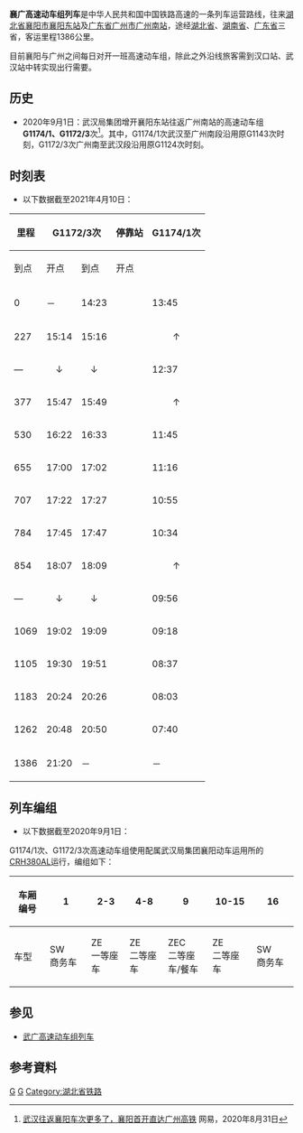 {{Infobox CHNTrain
| 国铁列车     = 渝深高速动车组
| name_bgcolor = blue
| Photo = 
| Photoname = 
| 开行      = 2020年9月1日 
| 铁路局    = [[武汉局集团|武汉局集团]]
| 客运段    = 襄阳客运段
| 等级      = [[高速动车组列车|高速动车组列车]]
| 目前车次   = G1174/1次、G1172/3次
| 运行区间   = [[襄阳东站|襄阳东站]] ↔ [[广州南站|广州南站]]
| 途径线路   = [[汉十高速铁路|汉十高速铁路]]、[[武孝城际铁路|武孝城际铁路]]、[[沪汉蓉快速客运通道|沪汉蓉快速客运通道]]、[[京广高速铁路|京广高速铁路]]
| 发车时间   = 襄阳东站：07:10(G1174/1次) <br />广州南站：14:23(G1172/3次)
| 终到时间   = 襄阳东站：21:19(G1172/3次) <br />广州南站：13:45(G1174/1次)
| 全程时间   = 6小时35分(G1174/1次)/<br />6小时56分(G1172/3次)
| 停靠 = [[随州南站|随州南站]]、[[云梦东站|云梦东站]]、[[汉口站|汉口站]]、<br />[[武汉站|武汉站]]、[[汨罗东站|汨罗东站]]、[[长沙南站|长沙南站]]、<br />[[株洲西站|株洲西站]]、[[衡阳东站|衡阳东站]]
| 车体  = [[和谐号CRH380A型电力动车组|CRH380AL]]
}}

'''襄广高速动车组列车'''是中华人民共和国中国铁路高速的一条列车运营路线，往来[[湖北省|湖北省]][[襄阳市|襄阳市]][[襄阳东站|襄阳东站]]及[[广东省|广东省]][[广州市|广州市]][[广州南站|广州南站]]，途经[[湖北省|湖北省]]、[[湖南省|湖南省]]、[[广东省|广东省]]三省，客运里程1386公里。

目前襄阳与广州之间每日对开一班高速动车组，除此之外沿线旅客需到汉口站、武汉站中转实现出行需要。

==历史==
*2020年9月1日：武汉局集团增开襄阳东站往返广州南站的高速动车组'''G1174/1、G1172/3'''次<ref>[http://dy.163.com/article/FLCFMUTG0534J2X5.html 武汉往返襄阳车次更多了，襄阳首开直达广州高铁] 网易，2020年8月31日</ref>。其中，G1174/1次武汉至广州南段沿用原G1143次时刻，G1172/3次广州南至武汉段沿用原G1124次时刻。

==时刻表==
*以下数据截至2021年4月10日：
{| class="wikitable mw-collapsible mw-collapsed"
! rowspan="2"|里程
! colspan="2"|G1172/3次
! rowspan="2"|停靠站
! colspan="2"|G1174/1次
! rowspan="2"|里程
|-
!到点!!开点!!到点!!开点
|-
|0||－||14:23||{{站|广州南}}||13:45||－||1386
|-
|227||15:14||15:16||{{站|韶关}}||<center>↑</center>||<center>↑</center>||—
|-
|—||<center>↓</center>||<center>↓</center>||{{站|乐昌东}}||12:37||12:39||1115
|-
|377||15:47||15:49||{{站|郴州西}}||<center>↑</center>||<center>↑</center>||—
|-
|530||16:22||16:33||{{站|衡阳东}}||11:45||11:47||856
|-
|655||17:00||17:02||{{站|株洲西}}||11:16||11:18||731
|-
|707||17:22||17:27||{{站|长沙南}}||10:55||11:01||679
|-
|784||17:45||17:47||{{站|汨罗东}}||10:34||10:36||602
|-
|854||18:07||18:09||{{站|岳阳东}}||<center>↑</center>||<center>↑</center>||—
|-
|—||<center>↓</center>||<center>↓</center>||{{站|赤壁北}}||09:56||09:58||445
|-
|1069||19:02||19:09||{{站|武汉}}||09:18||09:23||317
|-
|1105||19:30||19:51||{{站|汉口}}||08:37||08:57||281
|-
|1183||20:24||20:26||{{站|云梦东}}||08:03||08:05||198
|-
|1262||20:48||20:50||{{站|随州南}}||07:40||07:42||119
|-
|1386||21:20||－||{{站|襄阳东}}||－||07:10||0
|}

==列车编组==
*以下数据截至2020年9月1日：
G1174/1次、G1172/3次高速动车组使用配属武汉局集团襄阳动车运用所的[[和谐号CRH380A型电力动车组|CRH380AL]]运行，编组如下：
{| class="wikitable" style="text-align: center; font-size: small;"
!车厢编号
|1||2-3||4-8||9||10-15||16
|-
! style="width: 5%;" | 车型
| style="width: 5%;" | SW<br />商务车
| style="width: 5%;" | ZE<br />一等座车
| style="width: 5%;" | ZE<br />二等座车
| style="width: 5%;" | ZEC<br />二等座车/餐车
| style="width: 5%;" | ZE<br />二等座车
| style="width: 5%;" | SW<br />商务车
|}

==参见==
*[[武广高速动车组列车|武广高速动车组列车]]


==参考資料==
<div class="references-small">
<references/>
</div>
{{中国高速动车组列车车次|0}}
[[Category:中国铁路高速动车组列车车次|G]]
[[Category:中国铁路武汉局集团有限公司|G]]
[[Category:湖北省铁路|Category:湖北省铁路]]